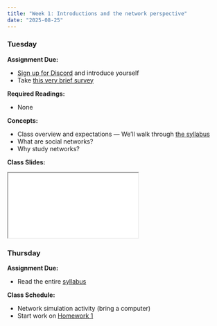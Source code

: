 ```yaml
---
title: "Week 1: Introductions and the network perspective"
date: "2025-08-25"
---
```



### Tuesday

**Assignment Due:**

* [Sign up for Discord](pages/Discord-Signup.html) and introduce yourself
* Take [this very brief survey](https://docs.google.com/forms/d/e/1FAIpQLSd1EahCFyyZS8ZZTwct1YMwQvfGqTBVK9P6xYjHWOfx8GWboA/viewform)

**Required Readings:**

* None

**Concepts:**

* Class overview and expectations — We'll walk through [the syllabus](/syllabus/syllabus.qmd)
* What are social networks?
* Why study networks?


**Class Slides:**

<iframe class='slide-deck' src='/lectures/class_lectures/week_1.html'></iframe>

### Thursday

**Assignment Due:**

* Read the entire [syllabus](/syllabus/syllabus.qmd)

**Class Schedule:**

* Network simulation activity (bring a computer)
* Start work on [Homework 1](/assignments/Homework-1.html)
